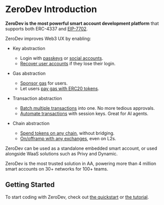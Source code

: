# ZeroDev Introduction

**ZeroDev is the most powerful smart account development platform** that supports both ERC-4337 and [EIP-7702](/sdk/getting-started/quickstart-7702).

ZeroDev improves Web3 UX by enabling:

- Key abstraction
    - Login with [passkeys](/sdk/advanced/passkeys) or [social accounts](/sdk/signers/intro).
    - [Recover user accounts](/sdk/advanced/recovery) if they lose their login.

- Gas abstraction
    - [Sponsor gas](/sdk/core-api/sponsor-gas) for users.
    - Let users [pay gas with ERC20 tokens](/sdk/core-api/pay-gas-with-erc20s).

- Transaction abstraction
    - [Batch multiple transactions](/sdk/core-api/batch-transactions) into one.  No more tedious approvals.
    - [Automate transactions](/sdk/permissions/intro) with session keys.  Great for AI agents.

- Chain abstraction
    - [Spend tokens on any chain](/sdk/advanced/chain-abstraction), without bridging.
    - [On/offramp with any exchanges](/global-address), even on L2s.

ZeroDev can be used as a standalone embedded smart account, or used alongside WaaS solutions such as Privy and Dynamic.

ZeroDev is the most trusted solution in AA, powering more than 4 million smart accounts on 30+ networks for 100+ teams.

## Getting Started

To start coding with ZeroDev, check out [the quickstart](/sdk/getting-started/quickstart) or [the tutorial](/sdk/getting-started/tutorial).
